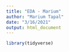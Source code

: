 ```yaml
---
title: "EDA - Marium"
author: "Marium Tapal"
date: "3/16/2021"
output: html_document
---
```


```r
library(tidyverse)
```
